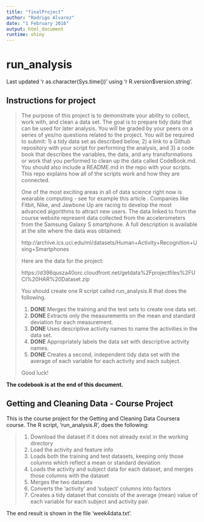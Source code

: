 ```yaml
---
title: "finalProject"
author: "Rodrigo Alvarez"
date: "1 February 2016"
output: html_document
runtime: shiny
---
```


run_analysis
============
Last updated 'r as.character(Sys.time())' using 'r R.version$version.string'.


Instructions for project
------------------------

> The purpose of this project is to demonstrate your ability to collect, work with, and clean a data set. The goal is to prepare tidy data that can be used for later analysis. You will be graded by your peers on a series of yes/no questions related to the project. You will be required to submit: 1) a tidy data set as described below, 2) a link to a Github repository with your script for performing the analysis, and 3) a code book that describes the variables, the data, and any transformations or work that you performed to clean up the data called CodeBook.md. You should also include a README.md in the repo with your scripts. This repo explains how all of the scripts work and how they are connected.  
> 
> One of the most exciting areas in all of data science right now is wearable computing - see for example this article . Companies like Fitbit, Nike, and Jawbone Up are racing to develop the most advanced algorithms to attract new users. The data linked to from the course website represent data collected from the accelerometers from the Samsung Galaxy S smartphone. A full description is available at the site where the data was obtained: 
> 
> http://archive.ics.uci.edu/ml/datasets/Human+Activity+Recognition+Using+Smartphones 
> 
> Here are the data for the project: 
> 
> https://d396qusza40orc.cloudfront.net/getdata%2Fprojectfiles%2FUCI%20HAR%20Dataset.zip 
> 
> You should create one R script called run_analysis.R that does the following. 
> 
> 1. **DONE** Merges the training and the test sets to create one data set.
> 2. **DONE** Extracts only the measurements on the mean and standard deviation for each measurement.
> 3. **DONE** Uses descriptive activity names to name the activities in the data set.
> 4. **DONE** Appropriately labels the data set with descriptive activity names.
> 5. **DONE** Creates a second, independent tidy data set with the average of each variable for each activity and each subject. 
> 
> Good luck!

**The codebook is at the end of this document.**


Getting and Cleaning Data - Course Project
-------------



This is the course project for the Getting and Cleaning Data Coursera course.
The R script, 'run_analysis.R', does the following:

>1. Download the dataset if it does not already exist in the working directory
>2. Load the activity and feature info
>3. Loads both the training and test datasets, keeping only those columns which
   reflect a mean or standard deviation
>4. Loads the activity and subject data for each dataset, and merges those
   columns with the dataset
>5. Merges the two datasets
>6. Converts the 'activity' and 'subject' columns into factors
>7. Creates a tidy dataset that consists of the average (mean) value of each
   variable for each subject and activity pair.

The end result is shown in the file 'week4data.txt'.